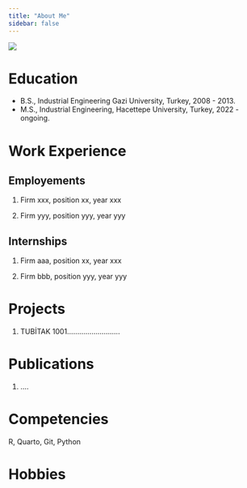 ```yaml
---
title: "About Me"
sidebar: false 
---
```


![](assets/images/vesikalik.jpeg){fig-align="center"}

# Education

-   B.S., Industrial Engineering Gazi University, Turkey, 2008 - 2013.
-   M.S., Industrial Engineering, Hacettepe University, Turkey, 2022 - ongoing.


# Work Experience

## Employements

1.  Firm xxx, position xx, year xxx

2.  Firm yyy, position yyy, year yyy

## Internships

1.  Firm aaa, position xx, year xxx

2.  Firm bbb, position yyy, year yyy

# Projects

1.  TUBİTAK 1001..........................

# Publications

1.  ....

# Competencies

R, Quarto, Git, Python

# Hobbies
